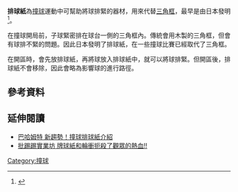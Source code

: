 {{orphan|time=2013-11-02T06:18:20+00:00}}
{{noteTA
|1=zh-cn:台球; zh-tw:撞球; zh-hk:桌球; zh-sg:桌球
|2=zh-cn:斯诺克; zh-tw:司諾克; zh-hk:士碌架;
|3=zh-cn:8球; zh-tw:8號球;
|4=zh-cn:9球; zh-tw:9號球;
|5=zh-cn:10球; zh-tw:10號球;
|6=zh-cn:14-1;zh-tw:14.1
}}
'''排球紙'''為[[撞球|撞球]]運動中可幫助將球排緊的器材，用來代替[[撞球術語#三角框|三角框]]，最早是由日本發明<ref>{{cite web|url=http://www.appledaily.com.tw/appledaily/article/sports/20100115/32234864/ |title=台版排球紙 效果更勝日本製 |publisher=蘋果日報 |date=2003-05-02 |accessdate=2013-11-02}}</ref>。

在撞球開局前，子球緊密排在球台一側的三角框內。傳統會用木製的三角框，但會有球排不緊的問題。因此日本發明了排球紙，在一些撞球比賽已經取代了三角框。

在開區時，會先放排球紙，再將球放入排球紙中，就可以將球排緊。但開區後，排球紙不會移除，因此會略為影響球的進行路徑。

==參考資料==
{{REFLIST}}

==延伸閱讀==
*[http://home.gamer.com.tw/creationDetail.php?sn=412024 巴哈姆特 新趨勢！撞球排球紙介紹]
*[http://www.ptt.cc/bbs/Billiard/M.1318181551.A.F13.html 批踢踢實業坊 牌球紙和輪衝扼殺了觀眾的熱血!!]

{{体育小作品}}

[[Category:撞球|Category:撞球]]